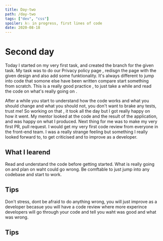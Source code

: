 ```yaml
---
title: Day-two
path: /day-two
tags: ["dev", "css"]
spoiler: λ💥 in progress, first lines of code
date: 2020-08-18
---
```


# Second day

Today I started on my very first task, and created the branch for the given task.
My task was to do our Privacy policy page , redisgn the page with the given design and also add some funktionality.
It's always different to jump into code that somone else have been written compare start something from scratch.
This is a really good practice , to just take a while and read the code on what's really going on .

After a while you start to understand how the code works and what you should change and what you should not, you don't want to brake any tests, trust me!
So working on that , it took all the day but I got really happy on how it went. My mentor looked at the code and the result of the application, and was happy on what I produced. Next thing for me was to make my very first PR, pull request. I would get my very first code review from everyone in the front-end team. I was a really strange feeling but something I really looked forward to, to get criticised and to improve as a developer.

## What I learend

Read and understand the code before getting started. What is really going on and plan on waht could go wrong. Be comftable to just jump into any codebase and start to work.

## Tips

Don't stress, dont be afraid to do anything wrong, you will just improve as a developer becasue you will have a code review where more experince developers will go through your code and tell you waht was good and what was wrong.

## Tips
